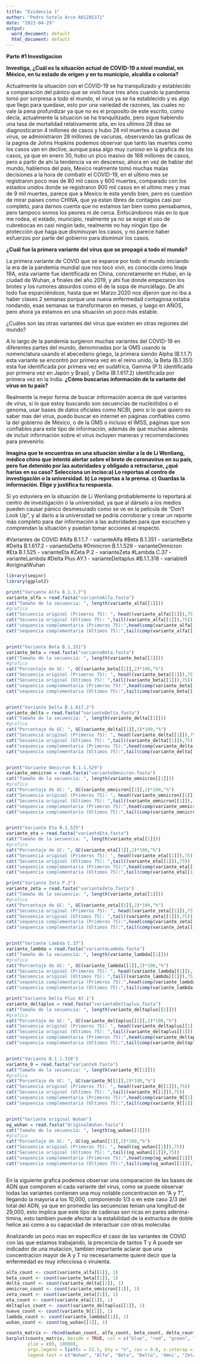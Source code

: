 ---
title: "Evidencia 1"
author: "Pedro Sotelo Arce A01285371"
date: "2023-04-29"
output:
  word_document: default
  html_document: default
---

__Parte #1 Investigacion__

__Investiga, ¿Cuál es la situación actual de COVID-19 a nivel mundial, en México, en tu estado de origen y en tu municipio, alcaldía o colonia?__

Actualmente la situación con el COVID-19 se ha tranquilizado y establecido a comparación del pánico que se vivió hace tres años cuando la pandemia tomó por sorpresa a todo el mundo, el virus ya se ha establecido y es algo que llego para quedase, esto por una variedad de razones, las cuales no vale la pena profundizar ya que no es el proposito de este escrito, como decia, actualmente la situacion se ha tranquilizado, pero sigue habiendo una tasa de mortalidad relativamente alta, en  los ultimos 28 dias se diagnosticaron 4 millones de casos y hubo 28 mil muertes a causa del virus, se administraron 28 millones de vacunas, observando las graficas de la pagina de Johns Hopkins podemos observar que tanto las muertes como los casos van en declive, aunque pasa algo muy curioso en la grafica de los casos, ya que en enero 30, hubo un pico masivo de 168 millones de casos, pero a partir de ahi la tendencia va en descenso, ahora en vez de hablar del mundo, hablemos del pais, Mexico realmente tomó muchas malas decisiones a la hora de combatir el COVID-19, en el ultimo mes se registraron poco mas de 80 mil casos y 600 muertes, comparado con los estados unidos donde se registraron 900 mil casos en el ultimo mes y mas de 9 mil muertes, parece que a Mexico le esta yendo bien, pero es cuestion de mirar paises como CHINA, que ya estan libres de contagios casi por completo, para darnos cuenta que no estamos tan bien como pensabamos, pero tampoco somos los peores ni de cerca. Enfocándonos más en lo que me rodea, el estado, municipio, realmente ya no se exige el uso de cubrebocas en casi ningún lado, realmente no hay ningún tipo de protección que haga que disminuyan los casos, y no parece haber esfuerzos por parte del gobierno para disminuir los casos. 

__¿Cuál fue la primera variante del virus que se propagó a todo el mundo?__

La primera variante de COVID que se esparce por todo el mundo iniciando la era de la pandemia mundial que nos tocó vivir, es conocida como linaje 19A, esta variante fue identificada en China, concretamente en Hubei, en la ciudad de Wuhan, a finales del año 2019, y ahí fue donde empezaron los brotes y los rumores absurdos como el de la sopa de murciélago. De ahí todo fue esparciéndose, hasta que en Marzo 2020 nos dijeron que no iba a haber clases 2 semanas porque una nueva enfermedad contagiosa estaba rondando, esas semanas se transformaron en meses, y luego en AÑOS, pero ahora ya estamos en una situación un poco más estable. 

¿Cuáles son las otras variantes del virus que existen en otras regiones del mundo?

A lo largo de la pandemia surgieron muchas variantes del COVID-19 en diferentes partes del mundo, denominadas por la OMS usando la nomenclatura usando el abecedario griego, la primera siendo Alpha (B.1.1.7) esta variante se encontró por primera vez en el reino unido, la Beta (B.1.351) esta fue identificada por primera vez en sudáfrica, Gamma (P.1) identificada por primera vez en Japón y Brasil, y Delta (B.1.617.2) identificada por primera vez en la India. 
__¿Cómo buscarías información de la variante del virus en tu país?__ 


Realmente la mejor forma de buscar información acerca de qué variantes de virus, si lo que estoy buscando son secuencias de nucleótidos o el genoma, usar bases de datos oficiales como NCBI, pero si lo que quiero es saber mas del virus, puedo buscar en internet en páginas confiables como la del gobierno de México, o de la OMS o incluso el IMSS, páginas que son confiables para este tipo de información, además de que muchas además de incluir información sobre el virus incluyen maneras y recomendaciones para prevenirlo. 


__Imagina que te encuentras en una situación similar a la de Li Wenliang, médico chino que intentó alertar sobre el brote de coronavirus en su país, pero fue detenido por las autoridades y obligado a retractarse, ¿qué harías en su caso? Selecciona un inciso:a) Lo reportas al centro de investigación o la universidad. b) Lo reportas a la prensa. c) Guardas la información. Elige y justifica tu respuesta. __


Si yo estuviera en la situación de Li Wenliang probablemente lo reportará al centro de investigación o la universidad, ya que al dárselo a los medios pueden causar pánico desmesurado como se ve en la película de “Don't Look Up”, y al darlo a la universidad se podría corroborar y crear un reporte más completo para dar información a las autoridades para que escuchen y comprendan la situación y puedan tomar acciones al respecto. 

#Variantes de COVID
#Alfa B.1.1.7 - varianteAlfa
#Beta B.1.351 - varianteBeta
#Delta B.1.617.2 - varianteDelta
#Omnicron B.1.1.529 - varianteOmnicron
#Eta B.1.525 - varianteEta
#Zeta P.2 - varianteZeta
#Lambda C.37 - varianteLambda
#Delta Plus AY.1 - varianteDeltaplus
#B.1.1.318 - variable9
#originalWuhan

```{r}

library(seqinr)
library(ggplot2)

print("Variante Alfa B.1.1.7")
variante_alfa = read.fasta("varianteAlfa.fasta")
cat("Tamaño de la secuencia: ", length(variante_alfa[[1]]))
#grafica
cat("Secuencia original (Primeros 75): ", head((variante_alfa[[1]]),75))
cat("Secuencia original (Ultimos 75): ",tail((variante_alfa[[1]]),75))
cat("sequencia complementaria (Primeros 75):",head(comp(variante_alfa[[1]]),75))
cat("sequencia complementaria (Ultimos 75):",tail(comp(variante_alfa[[1]]),75))



```


```{r}

print("Variante Beta B.1.351")
variante_beta = read.fasta("varianteBeta.fasta")
cat("Tamaño de la secuencia: ", length(variante_beta[[1]]))
#grafica
cat("Porcentaje de GC: ", GC(variante_beta[[1]],2)*100,"%")
cat("Secuencia original (Primeros 75): ", head((variante_beta[[1]]),75))
cat("Secuencia original (Ultimos 75): ",tail((variante_beta[[1]]),75))
cat("sequencia complementaria (Primeros 75):",head(comp(variante_beta[[1]]),75))
cat("sequencia complementaria (Ultimos 75):",tail(comp(variante_beta[[1]]),75))



```


```{r}

print("Variante Delta B.1.617.2")
variante_delta = read.fasta("varianteDelta.fasta")
cat("Tamaño de la secuencia: ", length(variante_delta[[1]]))
#grafica
cat("Porcentaje de GC: ", GC(variante_delta[[1]],2)*100,"%")
cat("Secuencia original (Primeros 75): ", head((variante_delta[[1]]),75))
cat("Secuencia original (Ultimos 75): ",tail((variante_delta[[1]]),75))
cat("sequencia complementaria (Primeros 75):",head(comp(variante_delta[[1]]),75))
cat("sequencia complementaria (Ultimos 75):",tail(comp(variante_delta[[1]]),75))



```



```{r}
print("Variante Omnicron B.1.1.529")
variante_omnicron = read.fasta("varianteOmnicron.fasta")
cat("Tamaño de la secuencia: ", length(variante_omnicron[[1]]))
#grafica
cat("Porcentaje de GC: ", GC(variante_omnicron[[1]],2)*100,"%")
cat("Secuencia original (Primeros 75): ", head((variante_omnicron[[1]]),75))
cat("Secuencia original (Ultimos 75): ",tail((variante_omnicron[[1]]),75))
cat("sequencia complementaria (Primeros 75):",head(comp(variante_omnicron[[1]]),75))
cat("sequencia complementaria (Ultimos 75):",tail(comp(variante_omnicron[[1]]),75))



```


```{r}
print("Variante Eta B.1.525")
variante_eta = read.fasta("varianteEta.fasta")
cat("Tamaño de la secuencia: ", length(variante_eta[[1]]))
#grafica
cat("Porcentaje de GC: ", GC(variante_eta[[1]],2)*100,"%")
cat("Secuencia original (Primeros 75): ", head((variante_eta[[1]]),75))
cat("Secuencia original (Ultimos 75): ",tail((variante_eta[[1]]),75))
cat("sequencia complementaria (Primeros 75):",head(comp(variante_eta[[1]]),75))
cat("sequencia complementaria (Ultimos 75):",tail(comp(variante_eta[[1]]),75))


```



```{r}

print("Variante Zeta P.2")
variante_zeta = read.fasta("varianteZeta.fasta")
cat("Tamaño de la secuencia: ", length(variante_zeta[[1]]))
#grafica
cat("Porcentaje de GC: ", GC(variante_zeta[[1]],2)*100,"%")
cat("Secuencia original (Primeros 75): ", head((variante_zeta[[1]]),75))
cat("Secuencia original (Ultimos 75): ",tail((variante_zeta[[1]]),75))
cat("sequencia complementaria (Primeros 75):",head(comp(variante_zeta[[1]]),75))
cat("sequencia complementaria (Ultimos 75):",tail(comp(variante_zeta[[1]]),75))



```


```{r}

print("Variante Lambda C.37")
variante_lambda = read.fasta("varianteLambda.fasta")
cat("Tamaño de la secuencia: ", length(variante_lambda[[1]]))
#grafica
cat("Porcentaje de GC: ", GC(variante_lambda[[1]],2)*100,"%")
cat("Secuencia original (Primeros 75): ", head((variante_lambda[[1]]),75))
cat("Secuencia original (Ultimos 75): ",tail((variante_lambda[[1]]),75))
cat("sequencia complementaria (Primeros 75):",head(comp(variante_lambda[[1]]),75))
cat("sequencia complementaria (Ultimos 75):",tail(comp(variante_lambda[[1]]),75))


```



```{r}

print("Variante Delta Plus AY.1")
variante_deltaplus = read.fasta("varianteDeltaplus.fasta")
cat("Tamaño de la secuencia: ", length(variante_deltaplus[[1]]))
#grafica
cat("Porcentaje de GC: ", GC(variante_deltaplus[[1]],2)*100,"%")
cat("Secuencia original (Primeros 75): ", head((variante_deltaplus[[1]]),75))
cat("Secuencia original (Ultimos 75): ",tail((variante_deltaplus[[1]]),75))
cat("sequencia complementaria (Primeros 75):",head(comp(variante_deltaplus[[1]]),75))
cat("sequencia complementaria (Ultimos 75):",tail(comp(variante_deltaplus[[1]]),75))



```



```{r}

print("Variante B.1.1.318")
variante_9 = read.fasta("variante9.fasta")
cat("Tamaño de la secuencia: ", length(variante_9[[1]]))
#grafica
cat("Porcentaje de GC: ", GC(variante_9[[1]],2)*100,"%")
cat("Secuencia original (Primeros 75): ", head((variante_9[[1]]),75))
cat("Secuencia original (Ultimos 75): ",tail((variante_9[[1]]),75))
cat("sequencia complementaria (Primeros 75):",head(comp(variante_9[[1]]),75))
cat("sequencia complementaria (Ultimos 75):",tail(comp(variante_9[[1]]),75))



```



```{r}

print("Variante original Wuhan")
og_wuhan = read.fasta("OriginalWuhan.fasta")
cat("Tamaño de la secuencia: ", length(og_wuhan[[1]]))
#grafica
cat("Porcentaje de GC: ", GC(og_wuhan[[1]],2)*100,"%")
cat("Secuencia original (Primeros 75): ", head((og_wuhan[[1]]),75))
cat("Secuencia original (Ultimos 75): ",tail((og_wuhan[[1]]),75))
cat("sequencia complementaria (Primeros 75):",head(comp(og_wuhan[[1]]),75))
cat("sequencia complementaria (Ultimos 75):",tail(comp(og_wuhan[[1]]),75))



```


En la siguiente grafica podemos observar una comparacion de las bases de ADN que componen el cada variante del virus, como se puede observar todas las variantes contienen una muy notable concentracion en "A y T", llegando la mayoria a los 10,000, componiendo 1/3 o en este caso 2/3 del total del ADN, ya que en promedio las secuencias tenian una longitud de 29,000, esto implica que este tipo de cadenas son ricas en pares adenina-timina, esto tambien puede afectar a la estabilidad de la estructura de doble helice asi como a su capacidad de interactuar con otras moleculas 

Analizando un poco mas en especifico el caso de las variantes de COVID con las que estamos trabajando, la precencia de tantos T y A puede ser indicador de una mutacion, tambien importante aclarar que una concentracion mayor de A y T no necesariamente quiere decir que la enfermedad es muy infecciosa o virulenta.

```{r}

alfa_count <- count(variante_alfa[[1]], 1)
beta_count <- count(variante_beta[[1]], 1)
delta_count <- count(variante_delta[[1]], 1)
omnicron_count <- count(variante_omnicron[[1]], 1)
zeta_count <- count(variante_zeta[[1]], 1)
eta_count <- count(variante_eta[[1]], 1)
deltaplus_count <- count(variante_deltaplus[[1]], 1)
nueve_count <- count(variante_9[[1]], 1)
lambda_count <- count(variante_lambda[[1]], 1)
wuhan_count <- count(og_wuhan[[1]], 1)

counts_matrix <- rbind(wuhan_count, alfa_count, beta_count, delta_count, omnicron_count, zeta_count, eta_count, deltaplus_count, nueve_count, lambda_count)
barplot(counts_matrix, beside = TRUE, col = c("blue", "red", "green", "orange", "purple", "pink", "black", "grey", "yellow", "magenta"),
        ylim = c(0, 10000),
        args.legend = list(x = 52.5, bty = "n", cex = 0.8, x.intersp = 0.25, y.intersp = 1.5),
        legend.text = c("Wuhan", "Alfa", "Beta", "Delta", 'Omni', "Zeta", "Eta", "DeltaP", "v9", "Lambda"))
```

